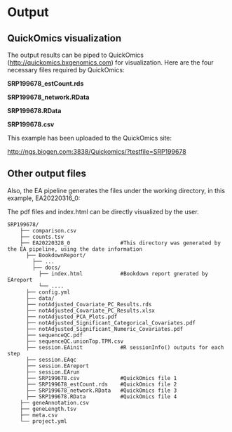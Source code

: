 # Output

## QuickOmics visualization

The output results can be piped to QuickOmics ([http://quickomics.bxgenomics.com](http://quickomics.bxgenomics.com){target="_blank"}) for visualization. Here are the four necessary files required by QuickOmics:

**SRP199678_estCount.rds**

**SRP199678_network.RData**

**SRP199678.RData**

**SRP199678.csv**

This example has been uploaded to the QuickOmics site: 

[http://ngs.biogen.com:3838/Quickomics/?testfile=SRP199678](https://quickomics.bxgenomics.com/?serverfile=SRP199678){target="_blank"}

## Other output files

Also, the EA pipeline generates the files under the working directory, in this example, EA20220316_0:

The pdf files and index.html can be directly visualized by the user.

```
SRP199678/
    ├── comparison.csv
    ├── counts.tsv
    ├── EA20220328_0                #This directory was generated by the EA pipeline, using the date information 
      ├── BookdownReport/
        ├── ...
        ├── docs/
          ├── index.html            #Bookdown report gnerated by EAreport
          └── ....
      ├── config.yml
      ├── data/
      ├── notAdjusted_Covariate_PC_Results.rds
      ├── notAdjusted_Covariate_PC_Results.xlsx
      ├── notAdjusted_PCA_Plots.pdf
      ├── notAdjusted_Significant_Categorical_Covariates.pdf
      ├── notAdjusted_Significant_Numeric_Covariates.pdf
      ├── sequenceQC.pdf
      ├── sequenceQC.unionTop.TPM.csv
      ├── session.EAinit            #R sessionInfo() outputs for each step
      ├── session.EAqc
      ├── session.EAreport
      ├── session.EArun
      ├── SRP199678.csv             #QuickOmics file 1
      ├── SRP199678_estCount.rds    #QuickOmics file 2
      ├── SRP199678_network.RData   #QuickOmics file 3
      ├── SRP199678.RData           #QuickOmics file 4
    ├── geneAnnotation.csv
    ├── geneLength.tsv
    ├── meta.csv
    └── project.yml
```

